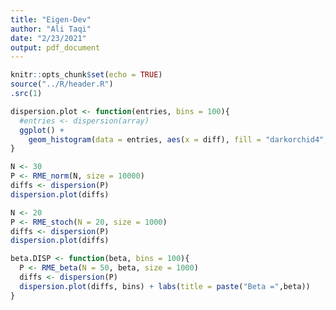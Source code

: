 ```yaml
---
title: "Eigen-Dev"
author: "Ali Taqi"
date: "2/23/2021"
output: pdf_document
---
```


```r
knitr::opts_chunk$set(echo = TRUE)
source("../R/header.R")
.src(1)
```

```r
dispersion.plot <- function(entries, bins = 100){
  #entries <- dispersion(array)
  ggplot() + 
    geom_histogram(data = entries, aes(x = diff), fill = "darkorchid4", bins = bins)
}
```

```r
N <- 30
P <- RME_norm(N, size = 10000)
diffs <- dispersion(P)
dispersion.plot(diffs)
```

```r
N <- 20
P <- RME_stoch(N = 20, size = 1000)
diffs <- dispersion(P)
dispersion.plot(diffs)
```

```r
beta.DISP <- function(beta, bins = 100){
  P <- RME_beta(N = 50, beta, size = 1000)
  diffs <- dispersion(P)
  dispersion.plot(diffs, bins) + labs(title = paste("Beta =",beta))
}
```

```r

```

